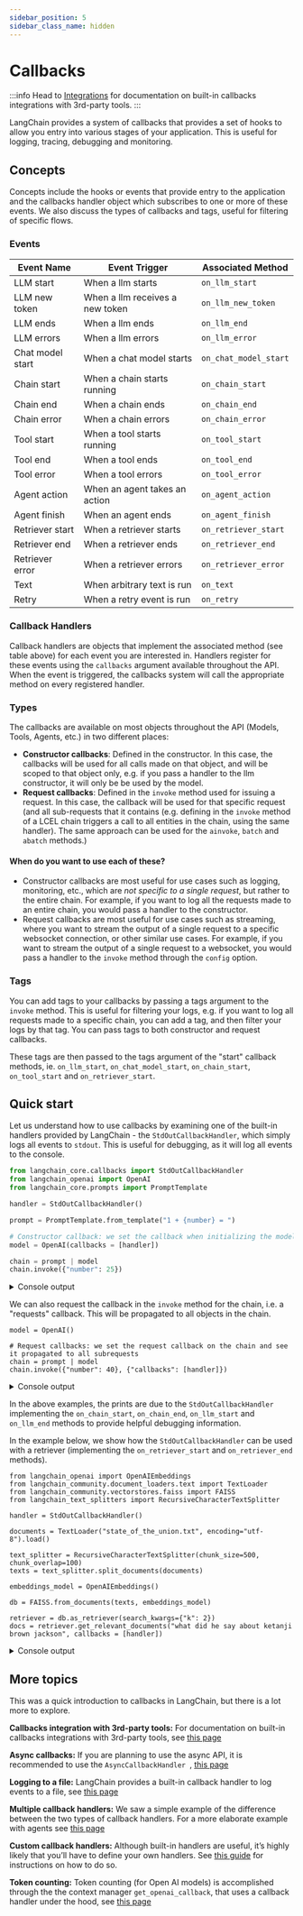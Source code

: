 ```yaml
---
sidebar_position: 5
sidebar_class_name: hidden
---
```

# Callbacks

:::info
Head to [Integrations](/docs/integrations/callbacks/) for documentation on built-in callbacks integrations with 3rd-party tools.
:::

LangChain provides a system of callbacks that provides a set of hooks to allow you entry into various stages of your application. This is useful for logging, tracing, debugging and monitoring.

## Concepts
Concepts include the hooks or events that provide entry to the application and the callbacks handler object which subscribes to one or more of these events. We also discuss the types of callbacks and tags, useful for filtering of specific flows.

### Events

| Event Name | Event Trigger | Associated Method |
| --- | --- | --- |
| LLM start  | When a llm starts | `on_llm_start`|
| LLM new token  | When a llm receives a new token | `on_llm_new_token`|
| LLM ends  | When a llm ends | `on_llm_end`|
| LLM errors  | When a llm errors | `on_llm_error`|
| Chat model start  | When a chat model starts | `on_chat_model_start`|
| Chain start  | When a chain starts running | `on_chain_start`|
| Chain end  | When a chain ends | `on_chain_end`|
| Chain error  | When a chain errors | `on_chain_error`|
| Tool start  | When a tool starts running | `on_tool_start`|
| Tool end  | When a tool ends | `on_tool_end`|
| Tool error  | When a tool errors | `on_tool_error`|
| Agent action  | When an agent takes an action | `on_agent_action`|
| Agent finish  | When an agent ends | `on_agent_finish`|
| Retriever start  | When a retriever starts | `on_retriever_start`|
| Retriever end  | When a retriever ends | `on_retriever_end`|
| Retriever error  | When a retriever errors | `on_retriever_error`|
| Text  | When arbitrary text is run | `on_text`|
| Retry  | When a retry event is run | `on_retry`|


### Callback Handlers

Callback handlers are objects that implement the associated method (see table above) for each event you are interested in. Handlers register for these events using the `callbacks` argument available throughout the API. When the event is triggered, the callbacks system will call the appropriate method on every registered handler.


### Types

The callbacks are available on most objects throughout the API (Models, Tools, Agents, etc.) in two different places:

- **Constructor callbacks**: Defined in the constructor. In this case, the callbacks will be used for all calls made on that object, and will be scoped to that object only, e.g. if you pass a handler to the llm constructor, it will only be be used by the model.
- **Request callbacks**: Defined in the `invoke` method used for issuing a request. In this case, the callback will be used for that specific request (and all sub-requests that it contains (e.g. defining in the `invoke` method of a LCEL chain triggers a call to all entities in the chain, using the same handler). The same approach can be used for the `ainvoke`, `batch` and `abatch` methods.)

#### When do you want to use each of these?

- Constructor callbacks are most useful for use cases such as logging, monitoring, etc., which are _not specific to a single request_, but rather to the entire chain. For example, if you want to log all the requests made to an entire chain, you would pass a handler to the constructor.
- Request callbacks are most useful for use cases such as streaming, where you want to stream the output of a single request to a specific websocket connection, or other similar use cases. For example, if you want to stream the output of a single request to a websocket, you would pass a handler to the `invoke` method through the `config` option.

### Tags

You can add tags to your callbacks by passing a tags argument to the `invoke` method. This is useful for filtering your logs, e.g. if you want to log all requests made to a specific chain, you can add a tag, and then filter your logs by that tag. You can pass tags to both constructor and request callbacks.

These tags are then passed to the tags argument of the "start" callback methods, ie. `on_llm_start`, `on_chat_model_start`, `on_chain_start`,  `on_tool_start` and `on_retriever_start`.

## Quick start

Let us understand how to use callbacks by examining one of the built-in handlers provided by LangChain - the `StdOutCallbackHandler`, which simply logs all events to `stdout`. This is useful for debugging, as it will log all events to the console.


```python
from langchain_core.callbacks import StdOutCallbackHandler
from langchain_openai import OpenAI
from langchain_core.prompts import PromptTemplate

handler = StdOutCallbackHandler()

prompt = PromptTemplate.from_template("1 + {number} = ")

# Constructor callback: we set the callback when initializing the model
model = OpenAI(callbacks = [handler])

chain = prompt | model
chain.invoke({"number": 25})
```

<details> <summary>Console output</summary>


<CodeOutputBlock lang="python">

```

> Entering OpenAI...
> Prompt: ['what is 1 + 25?']

> Finished llm.
```

</CodeOutputBlock>

</details>


We can also request the callback in the `invoke` method for the chain, i.e. a "requests" callback. This will be propagated to all objects in the chain.

```
model = OpenAI()

# Request callbacks: we set the request callback on the chain and see it propagated to all subrequests
chain = prompt | model
chain.invoke({"number": 40}, {"callbacks": [handler]})
```


<details> <summary>Console output</summary>

<CodeOutputBlock lang="python">

```

> Entering new RunnableSequence chain...


> Entering new PromptTemplate chain...
> Template: what is 1 + {number}?

> Finished chain.


> Entering OpenAI...
> Prompt: ['what is 1 + 40?']

> Finished llm.

> Finished chain.
```

</CodeOutputBlock>

</details>

In the above examples, the prints are due to the `StdOutCallbackHandler` implementing the `on_chain_start`, `on_chain_end`, `on_llm_start` and `on_llm_end` methods to provide helpful debugging information.

In the example below, we show how the `StdOutCallbackHandler` can be used with a retriever (implementing the `on_retriever_start` and `on_retriever_end` methods).

```
from langchain_openai import OpenAIEmbeddings
from langchain_community.document_loaders.text import TextLoader
from langchain_community.vectorstores.faiss import FAISS
from langchain_text_splitters import RecursiveCharacterTextSplitter

handler = StdOutCallbackHandler()

documents = TextLoader("state_of_the_union.txt", encoding="utf-8").load()

text_splitter = RecursiveCharacterTextSplitter(chunk_size=500, chunk_overlap=100)
texts = text_splitter.split_documents(documents)

embeddings_model = OpenAIEmbeddings()

db = FAISS.from_documents(texts, embeddings_model)

retriever = db.as_retriever(search_kwargs={"k": 2})
docs = retriever.get_relevant_documents("what did he say about ketanji brown jackson", callbacks = [handler])
```


<details> <summary>Console output</summary>

<CodeOutputBlock lang="python">

```
> Entering VectorStoreRetriever...

> Finished retriever.

```

</CodeOutputBlock>

</details>


## More topics

This was a quick introduction to callbacks in LangChain, but there is a lot more to explore.

**Callbacks integration with 3rd-party tools:** For documentation on built-in callbacks integrations with 3rd-party tools, see [this page](https://python.langchain.com/docs/integrations/callbacks/)

**Async callbacks:** If you are planning to use the async API, it is recommended to use the `AsyncCallbackHandler `, [this page](https://python.langchain.com/docs/modules/callbacks/async_callbacks/)

**Logging to a file:** LangChain provides a built-in callback handler to log events to a file, see [this page](https://python.langchain.com/docs/modules/callbacks/filecallbackhandler/)

**Multiple callback handlers:** We saw a simple example of the difference between the two types of callback handlers. For a more elaborate example with agents see [this page](https://python.langchain.com/docs/modules/callbacks/multiple_callbacks/) 

**Custom callback handlers:** Although built-in handlers are useful, it’s highly likely that you’ll have to define your own handlers. See [this guide](https://python.langchain.com/docs/modules/callbacks/custom_callbacks/) for instructions on how to do so.

**Token counting:** Token counting (for Open AI models) is accomplished through the the context manager `get_openai_callback`, that uses a callback handler under the hood, see [this page](https://python.langchain.com/docs/modules/callbacks/token_counting/)